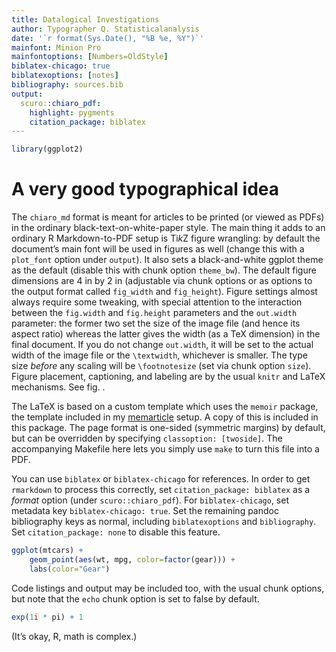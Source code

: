 ```yaml
---
title: Datalogical Investigations
author: Typographer Q. Statisticalanalysis
date: '`r format(Sys.Date(), "%B %e, %Y")`'
mainfont: Minion Pro
mainfontoptions: [Numbers=OldStyle]
biblatex-chicago: true
biblatexoptions: [notes]
bibliography: sources.bib
output:
  scuro::chiaro_pdf:
    highlight: pygments
    citation_package: biblatex
---
```


```r
library(ggplot2)
```

# A very good typographical idea

The `chiaro_md` format is meant for articles to be printed (or viewed as PDFs) in the ordinary black-text-on-white-paper style. The main thing it adds to an ordinary R Markdown-to-PDF setup is Ti*k*Z figure wrangling: by default the document's main font will be used in figures as well (change this with a `plot_font` option under `output`). It also sets a black-and-white ggplot theme as the default (disable this with chunk option `theme_bw`). The default figure dimensions are 4 in by 2 in (adjustable via chunk options or as options to the output format called `fig_width` and `fig_height`). Figure settings almost always require some tweaking, with special attention to the interaction between the `fig.width` and `fig.height` parameters and the `out.width` parameter: the former two set the size of the image file (and hence its aspect ratio) whereas the latter gives the width (as a TeX dimension) in the final document. If you do not change `out.width`, it will be set to the actual width of the image file or the `\textwidth`, whichever is smaller. The type size *before* any scaling will be `\footnotesize` (set via chunk option `size`). Figure placement, captioning, and labeling are by the usual `knitr` and LaTeX mechanisms. See fig.\ \ref{fig:cars}.

The LaTeX is based on a custom template which uses the `memoir` package, the template included in my [memarticle](http://github.com/agoldst/memarticle) setup. A copy of this is included in this package. The page format is one-sided (symmetric margins) by default, but can be overridden by specifying `classoption: [twoside]`. The accompanying Makefile here lets you simply use `make` to turn this file into a PDF.

You can use `biblatex` or `biblatex-chicago` for references. In order to get `rmarkdown` to process this correctly, set `citation_package: biblatex` as a *format* option (under `scuro::chiaro_pdf`). For `biblatex-chicago`, set  metadata key `biblatex-chicago: true`. Set the remaining pandoc bibliography keys as normal, including `biblatexoptions` and `bibliography`. Set `citation_package: none` to disable this feature.\autocite[An example citation:][]{wilde:soul}

```r
ggplot(mtcars) +
    geom_point(aes(wt, mpg, color=factor(gear))) +
    labs(color="Gear")
```

Code listings and output may be included too, with the usual chunk options, but note that the `echo` chunk option is set to false by default.

```r
exp(1i * pi) + 1
```

(It's okay, R, math is complex.)
